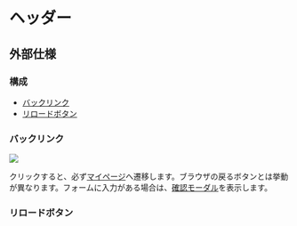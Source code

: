 
# ヘッダー

<ImageRow sp={sp} pc={pc} />

## 外部仕様

### 構成

- [バックリンク](#バックリンク)
- [リロードボタン](#リロードボタン)

### バックリンク

<Image src={backLink} size={100} />

クリックすると、必ず[マイページ](/specs/features/settings/mypage)へ遷移します。ブラウザの戻るボタンとは挙動が異なります。フォームに入力がある場合は、[確認モーダル](./confirm-modal)を表示します。

### リロードボタン
